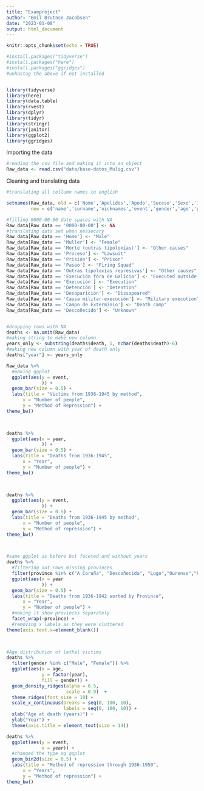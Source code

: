 ```yaml
---
title: "Examproject"
author: "Emil Brutnse Jacobsen"
date: "2023-01-08"
output: html_document
---
```


```r
knitr::opts_chunk$set(echo = TRUE)
```


```r
#install.packages("tidyverse")
#install.packages("here")
#install.packages("ggridges")
#unhastag the above if not installed


library(tidyverse)
library(here)
library(data.table)
library(rvest)
library(dplyr)
library(tidyr)
library(stringr)
library(janitor)
library(ggplot2)
library(ggridges)
```

Importing the data
```r
#reading the csv file and making it into an object
Raw_data <- read.csv("data/base-datos_Mulig.csv")

```

Cleaning and translating data
```r
#translating all collumn names to english

setnames(Raw_data, old = c('Nome','Apelidos','Apodo','Suceso','Sexo','Idade','Profesión','Natural.Concello','Natural.Comarca','Natural.Provincia','Lugar','Veciño.Concello','Veciño.Comarca','Veciño.Provincia','Morte','Traxectoria'), 
         new = c('name','surname','nicknames','event','gender','age','profession','council','municipality','province','place','neighbor_council','neighbor_municipality','neighbor_province','death','trajectory'))

#filling 0000-00-00 date spaces with NA
Raw_data[Raw_data == '0000-00-00'] <- NA
#translating data set when nessecary
Raw_data[Raw_data == 'Home'] <- "Male"
Raw_data[Raw_data == 'Muller'] <- "Female"
Raw_data[Raw_data == 'Morte (outras tipoloxías)'] <- "Other causes"
Raw_data[Raw_data == 'Proceso'] <- "Lawsuit"
Raw_data[Raw_data == 'Prisión'] <- "Prison"
Raw_data[Raw_data == 'Paseo'] <- "Firing Squad"
Raw_data[Raw_data == 'Outras tipoloxías represivas'] <- "Other causes"
Raw_data[Raw_data == 'Execución fóra de Galicia'] <- "Executed outside of Galicia"
Raw_data[Raw_data == 'Execución'] <- "Execution"
Raw_data[Raw_data == 'Detención'] <- "Detention"
Raw_data[Raw_data == 'Desaparición'] <- "Dissapeared"
Raw_data[Raw_data == 'Causa militar-execución'] <- "Military execution"
Raw_data[Raw_data == 'Campo de Exterminio'] <- "Death camp"
Raw_data[Raw_data == 'Descoñecido'] <- "Unknown"


#dropping rows with NA
deaths <- na.omit(Raw_data)
#making string to make new column
years_only <- substring(deaths$death, 1, nchar(deaths$death)-6)
#making new column with year of death only
deaths["year"] <- years_only    
```

```r
Raw_data %>% 
  #making ggplot
  ggplot(aes(y = event,
             )) +
  geom_bar(size = 0.5) +
  labs(title = "Victims from 1936-1945 by method",
      x = "Number of people",
      y = "Method of Repression") +
theme_bw()

  
```


```r
deaths %>% 
  ggplot(aes(x = year,
             )) +
  geom_bar(size = 0.5) +
  labs(title = "Deaths from 1936-1945",
      x = "Year",
      y = "Number of people") +
theme_bw()

 
```
```r
deaths %>% 
  ggplot(aes(y = event,
             )) +
  geom_bar(size = 0.5) +
  labs(title = "Deaths from 1936-1945 by method",
      x = "Number of people",
      y = "Method of repression") +
theme_bw()

 
```


```r
#same ggplot as before but faceted and without years
deaths %>%
  #filtering out rows missing provinces
  filter(province %in% c("A Coruña", "Descoñecida", "Lugo","Ourense","Pontevedra")) %>% 
  ggplot(aes(x = year
             )) +
  geom_bar(size = 0.5) +
  labs(title = "Deaths from 1936-1942 sorted by Province",
      x = "Year",
      y = "Number of people") +
  #making it show provinces separately
  facet_wrap(~province) +
  #removing x labels as they were cluttered
theme(axis.text.x=element_blank())

 
```

```r
#Age distribution of lethal victims
deaths %>% 
  filter(gender %in% c("Male", "Female")) %>% 
  ggplot(aes(x = age,
             y = factor(year),
             fill = gender)) +
  geom_density_ridges(alpha = 0.5, 
                      scale = 0.9)  +
  theme_ridges(font_size = 10) +
  scale_x_continuous(breaks = seq(0, 100, 10),
                     labels = seq(0, 100, 10)) +
  xlab("Age at death (years)") +
  ylab("Year") +
  theme(axis.title = element_text(size = 14))
```


```r
deaths %>% 
  ggplot(aes(y = event,
             x = year)) +
  #changed the type og ggplot
  geom_bin2d(size = 0.5) +
  labs(title = "Method of repression through 1936-1950",
      x = "Years",
      y = "Method of repression") +
theme_bw()

 
 
```


